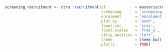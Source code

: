 ```r
screening_recruitment <- ctru::recruitment(df             = master$screening_form,
                                           screening      = 'screening_no',
                                           enrolment      = 'enrolment_no',
                                           plot.by        = 'both',
                                           facet.col      = 'site',
                                           facet.scales   = 'free_y',
                                           strip.position = 'left',
                                           theme          = theme_bw(),
                                           plotly         = TRUE)

```
